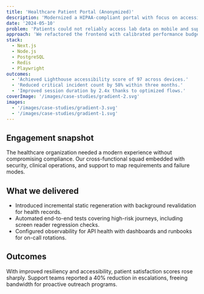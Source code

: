 ```yaml
---
title: 'Healthcare Patient Portal (Anonymized)'
description: 'Modernized a HIPAA-compliant portal with focus on accessibility and reliability.'
date: '2024-05-10'
problem: 'Patients could not reliably access lab data on mobile and support teams faced escalations during peak traffic.'
approach: 'We refactored the frontend with calibrated performance budgets, introduced resilient queues, and embedded automated accessibility gates.'
stack:
  - Next.js
  - Node.js
  - PostgreSQL
  - Redis
  - Playwright
outcomes:
  - 'Achieved Lighthouse accessibility score of 97 across devices.'
  - 'Reduced critical incident count by 58% within three months.'
  - 'Improved session duration by 2.4x thanks to optimized flows.'
coverImage: '/images/case-studies/gradient-2.svg'
images:
  - '/images/case-studies/gradient-3.svg'
  - '/images/case-studies/gradient-1.svg'
---
```


## Engagement snapshot

The healthcare organization needed a modern experience without compromising compliance. Our cross-functional squad embedded with security, clinical operations, and support to map requirements and failure modes.

## What we delivered

- Introduced incremental static regeneration with background revalidation for health records.
- Automated end-to-end tests covering high-risk journeys, including screen reader regression checks.
- Configured observability for API health with dashboards and runbooks for on-call rotations.

## Outcomes

With improved resiliency and accessibility, patient satisfaction scores rose sharply. Support teams reported a 40% reduction in escalations, freeing bandwidth for proactive outreach programs.
